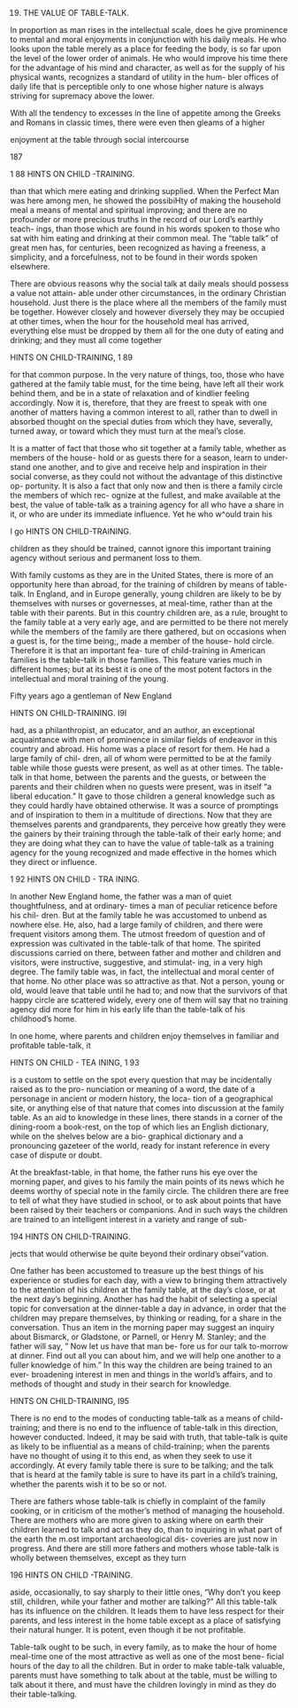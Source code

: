 19. THE VALUE OF TABLE-TALK.



In proportion as man rises in the intellectual scale, does he give prominence to mental and moral enjoyments in conjunction with his daily meals. He who looks upon the table merely as a place for feeding the body, is so far upon the level of the lower order of animals. He who would improve his time there for the advantage of his mind and character, as well as for the supply of his physical wants, recognizes a standard of utility in the hum- bler offices of daily life that is perceptible only to one whose higher nature is always striving for supremacy above the lower.

With all the tendency to excesses in the line of appetite among the Greeks and Romans in classic times, there were even then gleams of a higher

enjoyment at the table through social intercourse

187



1 88 HINTS ON CHILD -TRAINING.

than that which mere eating and drinking supplied. When the Perfect Man was here among men, he showed the possibiHty of making the household meal a means of mental and spiritual improving; and there are no profounder or more precious truths in the record of our Lord's earthly teach- ings, than those which are found in his words spoken to those who sat with him eating and drinking at their common meal. The "table talk" of great men has, for centuries, been recognized as having a freeness, a simplicity, and a forcefulness, not to be found in their words spoken elsewhere.

There are obvious reasons why the social talk at daily meals should possess a value not attain- able under other circumstances, in the ordinary Christian household. Just there is the place where all the members of the family must be together. However closely and however diversely they may be occupied at other times, when the hour for the household meal has arrived, everything else must be dropped by them all for the one duty of eating and drinking; and they must all come together



HINTS ON CHILD-TRAINING, 1 89

for that common purpose. In the very nature of things, too, those who have gathered at the family table must, for the time being, have left all their work behind them, and be in a state of relaxation and of kindlier feeling accordingly. Now it is, therefore, that they are freest to speak with one another of matters having a common interest to all, rather than to dwell in absorbed thought on the special duties from which they have, severally, turned away, or toward which they must turn at the meal's close.

It is a matter of fact that those who sit together at a family table, whether as members of the house- hold or as guests there for a season, learn to under- stand one another, and to give and receive help and inspiration in their social converse, as they could not without the advantage of this distinctive op- portunity. It is also a fact that only now and then is there a family circle the members of which rec- ognize at the fullest, and make available at the best, the value of table-talk as a training agency for all who have a share in it, or who are under its immediate influence. Yet he who w^ould train his



I go HINTS ON CHILD-TRAINING.

children as they should be trained, cannot ignore this important training agency without serious and permanent loss to them.

With family customs as they are in the United States, there is more of an opportunity here than abroad, for the training of children by means of table-talk. In England, and in Europe generally, young children are likely to be by themselves with nurses or governesses, at meal-time, rather than at the table with their parents. But in this country children are, as a rule, brought to the family table at a very early age, and are permitted to be there not merely while the members of the family are there gathered, but on occasions when a guest is, for the time being;, made a member of the house- hold circle. Therefore it is that an important fea- ture of child-training in American families is the table-talk in those families. This feature varies much in different homes; but at its best it is one of the most potent factors in the intellectual and moral training of the young.

Fifty years ago a gentleman of New England



HINTS ON CHILD-TRAINING. I9I

had, as a philanthropist, an educator, and an author, an exceptional acquaintance with men of prominence in similar fields of endeavor in this country and abroad. His home was a place of resort for them. He had a large family of chil- dren, all of whom were permitted to be at the family table while those guests were present, as well as at other times. The table-talk in that home, between the parents and the guests, or between the parents and their children when no guests were present, was in itself "a liberal education." It gave to those children a general knowledge such as they could hardly have obtained otherwise. It was a source of promptings and of inspiration to them in a multitude of directions. Now that they are themselves parents and grandparents, they perceive how greatly they were the gainers by their training through the table-talk of their early home; and they are doing what they can to have the value of table-talk as a training agency for the young recognized and made effective in the homes which they direct or influence.



1 92 HINTS ON CHILD - TRA INING.

In another New England home, the father was a man of quiet thoughtfulness, and at ordinary- times a man of peculiar reticence before his chil- dren. But at the family table he was accustomed to unbend as nowhere else. He, also, had a large family of children, and there were frequent visitors among them. The utmost freedom of question and of expression was cultivated in the table-talk of that home. The spirited discussions carried on there, between father and mother and children and visitors, were instructive, suggestive, and stimulat- ing, in a very high degree. The family table was, in fact, the intellectual and moral center of that home. No other place was so attractive as that. Not a person, young or old, would leave that table until he had to; and now that the survivors of that happy circle are scattered widely, every one of them will say that no training agency did more for him in his early life than the table-talk of his childhood's home.

In one home, where parents and children enjoy themselves in familiar and profitable table-talk, it



HINTS ON CHILD - TEA INING, 1 93

is a custom to settle on the spot every question that may be incidentally raised as to the pro- nunciation or meaning of a word, the date of a personage in ancient or modern history, the loca- tion of a geographical site, or anything else of that nature that comes into discussion at the family table. As an aid to knowledge in these lines, there stands in a corner of the dining-room a book-rest, on the top of which lies an English dictionary, while on the shelves below are a bio- graphical dictionary and a pronouncing gazeteer of the world, ready for instant reference in every case of dispute or doubt.

At the breakfast-table, in that home, the father runs his eye over the morning paper, and gives to his family the main points of its news which he deems worthy of special note in the family circle. The children there are free to tell of what they have studied in school, or to ask about points that have been raised by their teachers or companions. And in such ways the children are trained to an intelligent interest in a variety and range of sub-



194 HINTS ON CHILD-TRAINING.

jects that would otherwise be quite beyond their ordinary obsei"vation.

One father has been accustomed to treasure up the best things of his experience or studies for each day, with a view to bringing them attractively to the attention of his children at the family table, at the day's close, or at the next day's beginning. Another has had the habit of selecting a special topic for conversation at the dinner-table a day in advance, in order that the children may prepare themselves, by thinking or reading, for a share in the conversation. Thus an item in the morning paper may suggest an inquiry about Bismarck, or Gladstone, or Parnell, or Henry M. Stanley; and the father will say, " Now let us have that man be- fore us for our talk to-morrow at dinner. Find out all you can about him, and we will help one another to a fuller knowledge of him." In this way the children are being trained to an ever- broadening interest in men and things in the world's affairs, and to methods of thought and study in their search for knowledge.



HINTS ON CHILD-TRAINING, I95

There is no end to the modes of conducting table-talk as a means of child-training; and there is no end to the influence of table-talk in this direction, however conducted. Indeed, it may be said with truth, that table-talk is quite as likely to be influential as a means of child-traininp; when the parents have no thought of using it to this end, as when they seek to use it accordingly. At every family table there is sure to be talking; and the talk that is heard at the family table is sure to have its part in a child's training, whether the parents wish it to be so or not.

There are fathers whose table-talk is chiefly in complaint of the family cooking, or in criticism of the mother's method of managing the household. There are mothers who are more given to asking where on earth their children learned to talk and act as they do, than to inquiring in what part of the earth the m.ost important archaeological dis- coveries are just now in progress. And there are still more fathers and mothers whose table-talk is wholly between themselves, except as they turn



196 HINTS ON CHILD -TRAINING.

aside, occasionally, to say sharply to their little ones, "Why don't you keep still, children, while your father and mother are talking?" All this table-talk has its influence on the children. It leads them to have less respect for their parents, and less interest in the home table except as a place of satisfying their natural hunger. It is potent, even though it be not profitable.

Table-talk ought to be such, in every family, as to make the hour of home meal-time one of the most attractive as well as one of the most bene- ficial hours of the day to all the children. But in order to make table-talk valuable, parents must have something to talk about at the table, must be willing to talk about it there, and must have the children lovingly in mind as they do their table-talking.